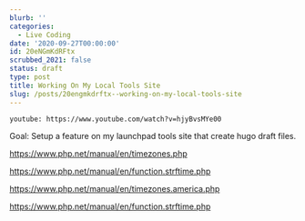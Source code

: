 ```yaml
---
blurb: ''
categories:
  - Live Coding
date: '2020-09-27T00:00:00'
id: 20eNGmKdRFtx
scrubbed_2021: false
status: draft
type: post
title: Working On My Local Tools Site
slug: /posts/20engmkdrftx--working-on-my-local-tools-site
---
```


`youtube: https://www.youtube.com/watch?v=hjyBvsMYe00`

Goal: Setup a feature on my launchpad tools site that create hugo draft files. 


https://www.php.net/manual/en/timezones.php

https://www.php.net/manual/en/function.strftime.php

https://www.php.net/manual/en/timezones.america.php

https://www.php.net/manual/en/function.strftime.php
